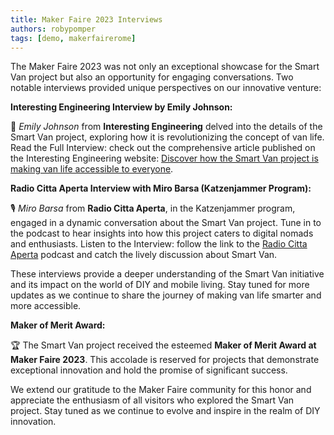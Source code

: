 ```yaml
---
title: Maker Faire 2023 Interviews
authors: robypomper
tags: [demo, makerfairerome]
---
```



<div style={{display: 'flex', justifyContent: 'space-around', flexWrap: "wrap"}}>
  <ImageClickable src="/img/blog/2023-11-23/award.jpg" alt="FW Victron logo" width="150px"/>
  <ImageClickable src="/img/blog/2023-11-23/interview.jpg" alt="FW Victron logo" width="150px"/>
</div>


The Maker Faire 2023 was not only an exceptional showcase for the Smart Van
project but also an opportunity for engaging conversations. Two notable
interviews provided unique perspectives on our innovative venture:

**Interesting Engineering Interview by Emily Johnson:**

📰 *Emily Johnson* from **Interesting Engineering** delved into the details of
the Smart Van project, exploring how it is revolutionizing the concept of van
life. Read the Full Interview: check out the comprehensive article published on
the Interesting Engineering
website: [Discover how the Smart Van project is making van life accessible to everyone](https://interestingengineering.com/diy/the-smart-van-project-making-van-life-accessible-to-all).

**Radio Citta Aperta Interview with Miro Barsa (Katzenjammer Program):**

🎙️ *Miro Barsa* from **Radio Citta Aperta**, in the Katzenjammer program,
engaged in a dynamic conversation about the Smart Van project. Tune in to the
podcast to hear insights into how this project caters to digital nomads and
enthusiasts. Listen to the Interview: follow the link to
the [Radio Citta Aperta](https://www.radiocittaperta.it/podcast/intervista-smart-van-un-progetto-per-nomadi-digitali-maker-faire-2023/)
podcast and catch the lively discussion about Smart Van.

These interviews provide a deeper understanding of the Smart Van initiative and
its impact on the world of DIY and mobile living. Stay tuned for more updates
as we continue to share the journey of making van life smarter and more accessible.

**Maker of Merit Award:**

🏆 The Smart Van project received the esteemed **Maker of Merit Award at Maker
Faire 2023**. This accolade is reserved for projects that demonstrate
exceptional innovation and hold the promise of significant success.

We extend our gratitude to the Maker Faire community for this honor and
appreciate the enthusiasm of all visitors who explored the Smart Van project.
Stay tuned as we continue to evolve and inspire in the realm of DIY innovation.
